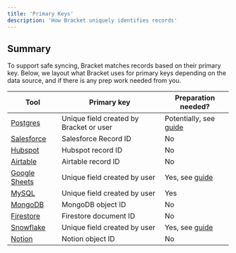 ```yaml
---
title: 'Primary Keys'
description: 'How Bracket uniquely identifies records'
---
```


## Summary

To support safe syncing, Bracket matches records based on their primary key. Below, we layout what Bracket uses for primary keys depending on the data source, and if there is any prep work needed from you.

| Tool                                            | Primary key                             | Preparation needed?                                 |
|-------------------------------------------------|-----------------------------------------|-----------------------------------------------------|
| [Postgres](/connecting/postgres_connecting)     | Unique field created by Bracket or user | Potentially, see [guide](/connecting/postgres_pkey) |
| [Salesforce](/connecting/salesforce_connecting) | Salesforce Record ID                    | No                                                  |
| [Hubspot](/connecting/hubspot_connecting)       | Hubspot record ID                       | No                                                  |
| [Airtable](/connecting/airtable_connecting)     | Airtable record ID                      | No                                                  |
| [Google Sheets](/connecting/gsheets_connecting) | Unique field created by user            | Yes, see [guide](/connecting/gsheets_pkey)          |
| [MySQL](/connecting/mysql_connecting)           | Unique field created by user            | Yes                                                 |
| [MongoDB](/database/mongodb_connecting)         | MongoDB object ID                       | No                                                  |
| [Firestore](/database/firebase_connecting)      | Firestore document ID                   | No                                                  |
| [Snowflake](/database/snowflake_connecting)     | Unique field created by user            | Yes, see [guide](/connecting/snowflake_pkey)        |
| [Notion](/connecting/notion_connecting)         | Notion object ID                        | No                                                  |
